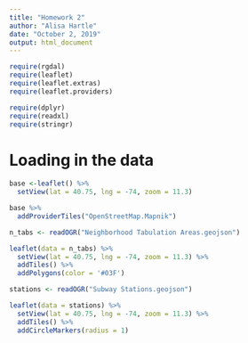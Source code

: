 ```yaml
---
title: "Homework 2"
author: "Alisa Hartle"
date: "October 2, 2019"
output: html_document
---
```



  
```r
require(rgdal)
require(leaflet)
require(leaflet.extras)
require(leaflet.providers)

require(dplyr)
require(readxl)
require(stringr)
```

# Loading in the data
```r

base <-leaflet() %>%
  setView(lat = 40.75, lng = -74, zoom = 11.3) 

base %>%
  addProviderTiles("OpenStreetMap.Mapnik")


```


```r

n_tabs <- readOGR("Neighborhood Tabulation Areas.geojson")

leaflet(data = n_tabs) %>%
  setView(lat = 40.75, lng = -74, zoom = 11.3) %>%
  addTiles() %>%
  addPolygons(color = '#03F')


```


```r

stations <- readOGR("Subway Stations.geojson")

leaflet(data = stations) %>%
  setView(lat = 40.75, lng = -74, zoom = 11.3) %>%
  addTiles() %>%
  addCircleMarkers(radius = 1)


```


